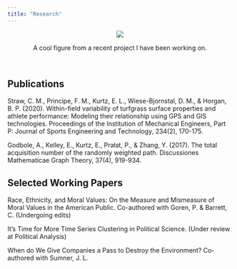 ```yaml
---
title: "Research"
---
```





<p align="center">
  <img src="Manufacturing Job Clusters.png"></p>
  
<p align="center">A cool figure from a recent project I have been working on.</p>\




## Publications

Straw, C. M., Principe, F. M., Kurtz, E. L., Wiese-Bjornstal, D. M., & Horgan, B. P. (2020). Within-field variability of turfgrass surface properties and athlete performance: Modeling their relationship using GPS and GIS technologies. Proceedings of the Institution of Mechanical Engineers, Part P: Journal of Sports Engineering and Technology, 234(2), 170-175.

Godbole, A., Kelley, E., Kurtz, E., Prałat, P., & Zhang, Y. (2017). The total acquisition number of the randomly weighted path. Discussiones Mathematicae Graph Theory, 37(4), 919-934.

## Selected Working Papers

Race, Ethnicity, and Moral Values: On the Measure and Mismeasure of Moral Values in the American Public. Co-authored with Goren, P. & Barrett, C. (Undergoing edits)

It's Time for More Time Series Clustering in Political Science. (Under review at Political Analysis)

When do We Give Companies a Pass to Destroy the Environment? Co-authored with Sumner, J. L.